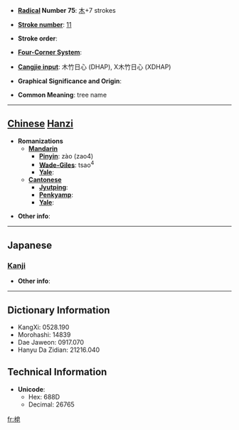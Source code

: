 * '''[[Wiktionary:Chinese radical index| Radical]] Number 75''': [[Wiktionary:Chinese radical index 木|木]]+7 strokes

* '''[[Wiktionary:Chinese total strokes index|Stroke number]]''': [[Wiktionary:Chinese total strokes index 11|11]]

* '''Stroke order''': 

* '''[[Wiktionary:Chinese four corner index|Four-Corner System]]''': 

* '''[[Wiktionary:Chinese Cangjie index|Cangjie input]]''': 木竹日心 (DHAP), X木竹日心 (XDHAP)

* '''Graphical Significance and Origin''': 

* '''Common Meaning''': tree name

----

== [[Chinese]] [[Hanzi]] ==

* '''Romanizations'''
** '''[[Mandarin]]'''
*** '''[[Pinyin]]''': zào (zao4)
*** '''[[Wade-Giles]]''': tsao<sup>4</sup>
*** '''[[Yale]]''': 
** '''[[Cantonese]]'''
*** '''[[Jyutping]]''':
*** '''[[Penkyamp]]''': 
*** '''[[Yale]]''': 

* '''Other info''': 

----

==Japanese==
===[[Kanji]]===
{{kanji|on readings=[[そう]] (sō), [[ぞう]] (zō)
|kun readings=[[さいかち]] (saikachi)
}}

* '''Other info''':  

----

== Dictionary Information ==

* KangXi: 0528.190
* Morohashi: 14839
* Dae Jaweon: 0917.070
* Hanyu Da Zidian: 21216.040

== Technical Information ==

* '''Unicode''':
** Hex: 688D
** Decimal: 26765

[[fr:梍]]